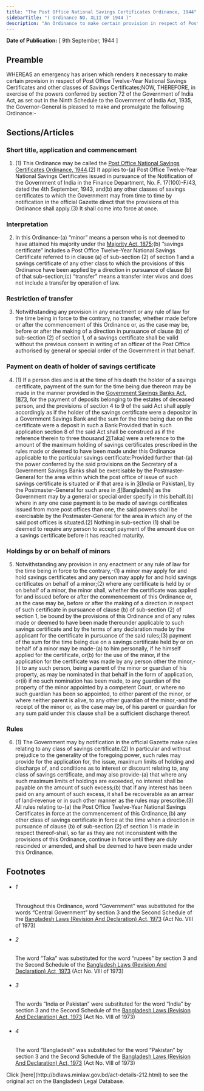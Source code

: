 ```yaml
---
title: "The Post Office National Savings Certificates Ordinance, 1944"
sidebarTitle: "( Ordinance NO. XLII OF 1944 )"
description: "An Ordinance to make certain provision in respect of Post Office Twelve-Year National Savings Certificates and other classes of Savings Certificates.1♣"
---
```


**Date of Publication:** [ 9th September, 1944 ]

## Preamble

WHEREAS an emergency has arisen which renders it necessary to make certain provision in respect of Post Office Twelve-Year National Savings Certificates and other classes of Savings Certificates;NOW, THEREFORE, in exercise of the powers conferred by section 72 of the Government of India Act, as set out in the Ninth Schedule to the Government of India Act, 1935, the Governor-General is pleased to make and promulgate the following Ordinance:-

## Sections/Articles

### Short title, application and commencement

1. (1) This Ordinance may be called the [Post Office National Savings Certificates Ordinance, 1944](/laws/act-212 "Post Office National Savings Certificates Ordinance, 1944").(2) It applies to-(a) Post Office Twelve-Year National Savings Certificates issued in pursuance of the Notification of the Government of India in the Finance Department, No. F. 17(100)-F/43, dated the 4th September, 1943, and(b) any other classes of savings certificates to which the Government may from time to time by notification in the official Gazette direct that the provisions of this Ordinance shall apply.(3) It shall come into force at once.

### Interpretation

2. In this Ordinance-(a) “minor” means a person who is not deemed to have attained his majority under the [Majority Act, 1875](/laws/act-33 "Majority Act, 1875");(b) “savings certificate” includes a Post Office Twelve-Year National Savings Certificate referred to in clause (a) of sub-section (2) of section 1 and a savings certificate of any other class to which the provisions of this Ordinance have been applied by a direction in pursuance of clause (b) of that sub-section;(c) “transfer” means a transfer inter vivos and does not include a transfer by operation of law.

### Restriction of transfer

3. Notwithstanding any provision in any enactment or any rule of law for the time being in force to the contrary, no transfer, whether made before or after the commencement of this Ordinance or, as the case may be, before or after the making of a direction in pursuance of clause (b) of sub-section (2) of section 1, of a savings certificate shall be valid without the previous consent in writing of an officer of the Post Office authorised by general or special order of the Government in that behalf.

### Payment on death of holder of savings certificate

4. (1) If a person dies and is at the time of his death the holder of a savings certificate, payment of the sum for the time being due thereon may be made in the manner provided in the [Government Savings Banks Act, 1873](/laws/act-28 "Government Savings Banks Act, 1873"), for the payment of deposits belonging to the estates of deceased person, and the provisions of section 4 to 9 of the said Act shall apply accordingly as if the holder of the savings certificate were a depositor in a Government Savings Bank and the sum for the time being due on the certificate were a deposit in such a Bank:Provided that in such application section 8 of the said Act shall be construed as if the reference therein to three thousand [2](1)[Taka] were a reference to the amount of the maximum holding of savings certificates prescribed in the rules made or deemed to have been made under this Ordinance applicable to the particular savings certificate:Provided further that-(a) the power conferred by the said provisions on the Secretary of a Government Savings Banks shall be exercisable by the Postmaster-General for the area within which the post office of issue of such savings certificate is situated or if that area is in [3](2)[India or Pakistan], by the Postmaster-General for such area in [4](3)[Bangladesh] as the Government may by a general or special order specify in this behalf.(b) where in any one case payment is to be made of savings certificates issued from more post offices than one, the said powers shall be exercisable by the Postmaster-General for the area in which any of the said post offices is situated.(2) Nothing in sub-section (1) shall be deemed to require any person to accept payment of the amount due on a savings certificate before it has reached maturity.

### Holdings by or on behalf of minors

5. Notwithstanding any provision in any enactment or any rule of law for the time being in force to the contrary,-(1) a minor may apply for and hold savings certificates and any person may apply for and hold savings certificates on behalf of a minor;(2) where any certificate is held by or on behalf of a minor, the minor shall, whether the certificate was applied for and issued before or after the commencement of this Ordinance or, as the case may be, before or after the making of a direction in respect of such certificate in pursuance of clause (b) of sub-section (2) of section 1, be bound by the provisions of this Ordinance and of any rules made or deemed to have been made thereunder applicable to such savings certificate and by the terms of any declaration made by the applicant for the certificate in pursuance of the said rules;(3) payment of the sum for the time being due on a savings certificate held by or on behalf of a minor may be made-(a) to him personally, if he himself applied for the certificate, or(b) for the use of the minor, if the application for the certificate was made by any person other the minor,-(i) to any such person, being a parent of the minor or guardian of his property, as may be nominated in that behalf in the form of application, or(ii) if no such nomination has been made, to any guardian of the property of the minor appointed by a competent Court, or where no such guardian has been so appointed, to either parent of the minor, or where neither parent is alive, to any other guardian of the minor,-and the receipt of the minor or, as the case may be, of his parent or guardian for any sum paid under this clause shall be a sufficient discharge thereof.

### Rules

6. (1) The Government may by notification in the official Gazette make rules relating to any class of savings certificate.(2) In particular and without prejudice to the generality of the foregoing power, such rules may provide for the application for, the issue, maximum limits of holding and discharge of, and conditions as to interest or discount relating to, any class of savings certificate, and may also provide-(a) that where any such maximum limits of holdings are exceeded, no interest shall be payable on the amount of such excess;(b) that if any interest has been paid on any amount of such excess, it shall be recoverable as an arrear of land-revenue or in such other manner as the rules may prescribe.(3) All rules relating to-(a) the Post Office Twelve-Year National Savings Certificates in force at the commencement of this Ordinance,(b) any other class of savings certificate in force at the time when a direction in pursuance of clause (b) of sub-section (2) of section 1 is made in respect thereof-shall, so far as they are not inconsistent with the provisions of this Ordinance, continue in force until they are duly rescinded or amended, and shall be deemed to have been made under this Ordinance.

## Footnotes

- ###### 1

  Throughout this Ordinance, word “Government” was substituted for the words “Central Government” by section 3 and the Second Schedule of the [Bangladesh Laws (Revision And Declaration) Act, 1973](/laws/act-430 "Bangladesh Laws (Revision And Declaration) Act, 1973") (Act No. VIII of 1973)

- ###### 2

  The word “Taka” was substituted for the word “rupees” by section 3 and the Second Schedule of the [Bangladesh Laws (Revision And Declaration) Act, 1973](/laws/act-430 "Bangladesh Laws (Revision And Declaration) Act, 1973") (Act No. VIII of 1973)

- ###### 3

  The words “India or Pakistan” were substituted for the word “India” by section 3 and the Second Schedule of the [Bangladesh Laws (Revision And Declaration) Act, 1973](/laws/act-430 "Bangladesh Laws (Revision And Declaration) Act, 1973") (Act No. VIII of 1973)

- ###### 4

  The word “Bangladesh” was substituted for the word “Pakistan” by section 3 and the Second Schedule of the [Bangladesh Laws (Revision And Declaration) Act, 1973](/laws/act-430 "Bangladesh Laws (Revision And Declaration) Act, 1973") (Act No. VIII of 1973)

<Note>
  Click [here](http://bdlaws.minlaw.gov.bd/act-details-212.html) to see the original act on the Bangladesh Legal Database.
</Note>
